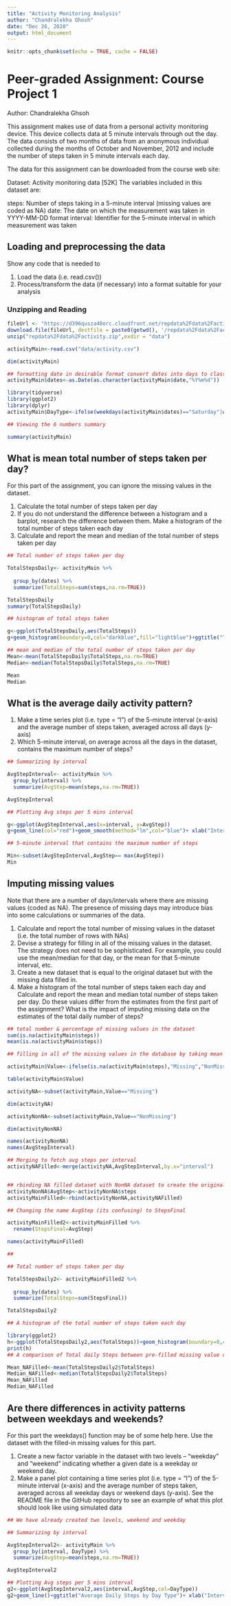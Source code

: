 ```yaml
---
title: "Activity Monitoring Analysis"
author: "Chandralekha Ghosh"
date: "Dec 26, 2020"
output: html_document
---
```


```r
knitr::opts_chunk$set(echo = TRUE, cache = FALSE)
```

# Peer-graded Assignment: Course Project 1
Author: Chandralekha Ghsoh


This assignment makes use of data from a personal activity monitoring device. This device collects data at 5 minute intervals through out the day. The data consists of two months of data from an anonymous individual collected during the months of October and November, 2012 and include the number of steps taken in 5 minute intervals each day.

The data for this assignment can be downloaded from the course web site:

Dataset: Activity monitoring data [52K]
The variables included in this dataset are:

steps: Number of steps taking in a 5-minute interval (missing values are coded as \color{red}{\verb|NA|}NA)
date: The date on which the measurement was taken in YYYY-MM-DD format
interval: Identifier for the 5-minute interval in which measurement was taken

## Loading and preprocessing the data

Show any code that is needed to

1. Load the data (i.e. \color{red}{\verb|read.csv()|}read.csv())
2. Process/transform the data (if necessary) into a format suitable for your analysis

### Unzipping and Reading

```r
fileUrl <- "https://d396qusza40orc.cloudfront.net/repdata%2Fdata%2Factivity.zip"
download.file(fileUrl, destfile = paste0(getwd(), '/repdata%2Fdata%2Factivity.zip'), method = "curl")
unzip("repdata%2Fdata%2Factivity.zip",exdir = "data")

activityMain<-read.csv("data/activity.csv")

dim(activityMain)

## formatting date in desirable format convert dates into days to classify into Weekend and Weekday
activityMain$dates<-as.Date(as.character(activityMain$date,"%Y%m%d"))

library(tidyverse)
library(ggplot2)
library(dplyr)
activityMain$DayType<-ifelse(weekdays(activityMain$dates)=="Saturday"|weekdays(activityMain$dates)=="Sunday","Weekend","Weekday")

## Viewing the 6 numbers summary

summary(activityMain)

```

## What is mean total number of steps taken per day?

For this part of the assignment, you can ignore the missing values in the dataset.

1. Calculate the total number of steps taken per day
2. If you do not understand the difference between a histogram and a barplot, research the difference between them. Make a histogram of the       total number of steps taken each day
3. Calculate and report the mean and median of the total number of steps taken per day

```r

## Total number of steps taken per day

TotalStepsDaily<- activityMain %>%
  
  group_by(dates) %>%
  summarize(TotalSteps=sum(steps,na.rm=TRUE))

TotalStepsDaily
summary(TotalStepsDaily)

## histogram of total steps taken

g<-ggplot(TotalStepsDaily,aes(TotalSteps))
g+geom_histogram(boundary=0,col="darkblue",fill="lightblue")+ggtitle("Total Steps on a Day")+xlab("Total Steps")+ylab("Frequency")

## mean and median of the total number of steps taken per day
Mean<-mean(TotalStepsDaily$TotalSteps,na.rm=TRUE)
Median<-median(TotalStepsDaily$TotalSteps,na.rm=TRUE)

Mean
Median

```

## What is the average daily activity pattern?

1. Make a time series plot (i.e. \color{red}{\verb|type = "l"|}type = "l") of the 5-minute interval (x-axis) and the average number of steps      taken, averaged across all days (y-axis)
2. Which 5-minute interval, on average across all the days in the dataset, contains the maximum number of steps?

```r
## Summarizing by interval

AvgStepInterval<- activityMain %>%
  group_by(interval) %>%
  summarize(AvgStep=mean(steps,na.rm=TRUE))

AvgStepInterval

## Plotting Avg steps per 5 mins interval

g<-ggplot(AvgStepInterval,aes(x=interval, y=AvgStep))
g+geom_line(col="red")+geom_smooth(method="lm",col="blue")+ xlab("Interval")+ylab("Average Steps")+ggtitle("Average Daily Activity Pattern")

## 5-minute interval that contains the maximum number of steps

Min<-subset(AvgStepInterval,AvgStep== max(AvgStep))
Min

```

## Imputing missing values

Note that there are a number of days/intervals where there are missing values (coded as \color{red}{\verb|NA|}NA). The presence of missing days may introduce bias into some calculations or summaries of the data.

1. Calculate and report the total number of missing values in the dataset (i.e. the total number of rows with \color{red}{\verb|NA|}NAs)
2. Devise a strategy for filling in all of the missing values in the dataset. The strategy does not need to be sophisticated. For example, you    could use the mean/median for that day, or the mean for that 5-minute interval, etc.
3. Create a new dataset that is equal to the original dataset but with the missing data filled in.
4. Make a histogram of the total number of steps taken each day and Calculate and report the mean and median total number of steps taken per     day. Do these values differ from the estimates from the first part of the assignment? What is the impact of imputing missing data on the      estimates of the total daily number of steps?

```r

## total number & percentage of missing values in the dataset
sum(is.na(activityMain$steps))
mean(is.na(activityMain$steps))

## filling in all of the missing values in the database by taking mean by interval. First diving the dataset into with missing and non missing values

activityMain$Value<-ifelse(is.na(activityMain$steps),"Missing","NonMissing")

table(activityMain$Value)

activityNA<-subset(activityMain,Value=="Missing")

dim(activityNA)

activityNonNA<-subset(activityMain,Value=="NonMissing")

dim(activityNonNA)

names(activityNonNA)
names(AvgStepInterval)

## Merging to fetch avg steps per interval
activityNAFilled<-merge(activityNA,AvgStepInterval,by.x="interval")


## rbinding NA filled dataset with NonNA dataset to create the original dataset with NA having filled with Avg per interval
activityNonNA$AvgStep<-activityNonNA$steps
activityMainFilled<-rbind(activityNonNA,activityNAFilled)

## Changing the name AvgStep (its confusing) to StepsFinal

activityMainFilled2<-activityMainFilled %>%
  rename(StepsFinal=AvgStep)

names(activityMainFilled)

##

## Total number of steps taken per day

TotalStepsDaily2<- activityMainFilled2 %>%
  
  group_by(dates) %>%
  summarize(TotalSteps=sum(StepsFinal))

TotalStepsDaily2

## A histogram of the total number of steps taken each day

library(ggplot2)
h<-ggplot(TotalStepsDaily2,aes(TotalSteps))+geom_histogram(boundary=0,col="darkgreen",fill="lightgreen")+ggtitle("Total Steps Daily-NA filled Dataset")+xlab("Total Steps Taken")+ylab("Frequency")
print(h)
## A comparison of Total daily Steps between pre-filled missing value dataset with filled missing value dataset

Mean_NAFilled<-mean(TotalStepsDaily2$TotalSteps)
Median_NAFilled<-median(TotalStepsDaily2$TotalSteps)
Mean_NAFilled
Median_NAFilled


```

## Are there differences in activity patterns between weekdays and weekends?

For this part the \color{red}{\verb|weekdays()|}weekdays() function may be of some help here. Use the dataset with the filled-in missing values for this part.

1. Create a new factor variable in the dataset with two levels – “weekday” and “weekend” indicating whether a given date is a weekday or         weekend day.
2. Make a panel plot containing a time series plot (i.e. \color{red}{\verb|type = "l"|}type = "l") of the 5-minute interval (x-axis) and the     average number of steps taken, averaged across all weekday days or weekend days (y-axis). See the README file in the GitHub repository to     see an example of what this plot should look like using simulated data

```r
## We have already created two levels, weekend and weekday

## Summarizing by interval

AvgStepInterval2<- activityMain %>%
  group_by(interval, DayType) %>%
  summarize(AvgStep=mean(steps,na.rm=TRUE))

AvgStepInterval2

## Plotting Avg steps per 5 mins interval
g2<-ggplot(AvgStepInterval2,aes(interval,AvgStep,col=DayType))
g2+geom_line()+ggtitle("Average Daily Steps by Day Type")+ xlab("Interval")+ylab("Average Number of steps")+facet_grid(.~DayType)

```

